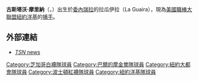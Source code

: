 {{BLP unsourced|time=2011-06-22T03:58:36+00:00}}
{{Infobox MLB player
|image=
|name=古斯塔沃·摩里納<br />Gustavo Molina
|position=捕手
|team=紐約洋基
|number=53
|bats=右
|throws=右
|birth_date={{Birth date and age|1982|2|24}}
|debutdate=4月2日
|debutyear=2007年
|debutteam=芝加哥白襪
|statyear= 2011年5月25日
|stat1label=[[打擊率|打擊率]]
|stat1value=.105
|stat2label=[[全壘打|全壘打]]
|stat2value=0
|stat3label=[[打點|打點]]
|stat3value=1
|teams=<nowiki></nowiki>
*[[芝加哥白襪|芝加哥白襪]] （{{MLBy|2007年}}）
*[[巴爾的摩金鶯|巴爾的摩金鶯]] （{{MLBy|2007年}}）
*[[紐約大都會|紐約大都會]] （{{MLBy|2008年}}）
*[[波士頓紅襪|波士頓紅襪]] （{{MLBy|2010年}}）
*[[紐約洋基|紐約洋基]] （{{MLBy|2011年}}－至今）
}}

'''古斯塔沃·摩里納'''（{{lang-en| Gustavo Molina }}，{{bd|1982年|2月24日}}）出生於[[委內瑞拉|委內瑞拉]]的拉瓜伊拉（La Guaira），現為[[美國職棒大聯盟|美國職棒大聯盟]][[紐約洋基|紐約洋基]]的[[捕手|捕手]]。

==外部連結==
{{Baseballstats |mlb=435238 |espn=28727 |br=m/molingu01 |fangraphs=2861 |cube=gustavo-molina}}
*[http://sports.yahoo.com/mlb/news;_ylt=AufrPsUXsZAhByPttTic6w6FCLcF?slug=topguyswhoarrivedoutofno&prov=tsn&type=lgns ''TSN'' news]

{{DEFAULTSORT:Molina, Gustavo}}
[[Category:芝加哥白襪隊球員|Category:芝加哥白襪隊球員]]
[[Category:巴爾的摩金鶯隊球員|Category:巴爾的摩金鶯隊球員]]
[[Category:紐約大都會隊球員|Category:紐約大都會隊球員]]
[[Category:波士頓紅襪隊球員|Category:波士頓紅襪隊球員]]
[[Category:紐約洋基隊球員|Category:紐約洋基隊球員]]

{{US-sport-bio-stub}}